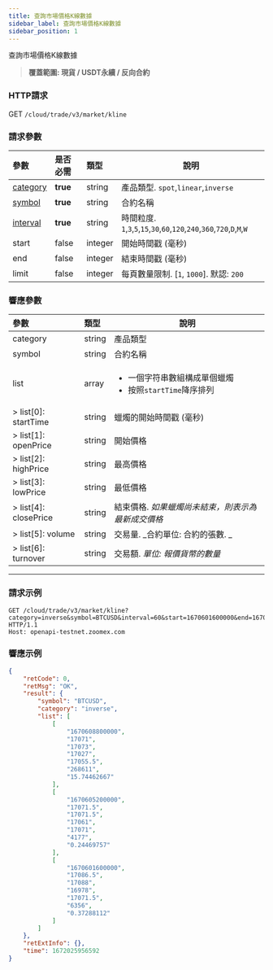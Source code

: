 ```yaml
---
title: 查詢市場價格K線數據
sidebar_label: 查詢市場價格K線數據
sidebar_position: 1
---
```


查詢市場價格K線數據
> **覆蓋範圍: 現貨 / USDT永續 / 反向合約**

### HTTP請求
GET `/cloud/trade/v3/market/kline`

### 請求參數
| 參數 | 是否必需 | 類型 | 說明|
|:----- |:-------|:-----|------|
|[category](../enum#category) |<b>true</b> |string |產品類型. `spot`,`linear`,`inverse`|
|[symbol](../enum#symbol) |<b>true</b> |string |合約名稱|
|[interval](../enum#interval) |<b>true</b> |string |時間粒度. `1`,`3`,`5`,`15`,`30`,`60`,`120`,`240`,`360`,`720`,`D`,`M`,`W`|
|start |false |integer |開始時間戳 (毫秒)|
|end |false |integer |結束時間戳 (毫秒)|
|limit |false |integer |每頁數量限制. [`1`, `1000`]. 默認: `200`|

### 響應參數
| 參數 | 類型 | 說明|
|:----- |:-----|----- |
|category |string |產品類型 |
|symbol |string |合約名稱 |
|list |array |<ul><li>一個字符串數組構成單個蠟燭</li><li>按照`startTime`降序排列</li></ul>|
|> list[0]: startTime |string |蠟燭的開始時間戳 (毫秒) |
|> list[1]: openPrice |string |開始價格 |
|> list[2]: highPrice |string |最高價格 |
|> list[3]: lowPrice |string |最低價格 |
|> list[4]: closePrice |string |結束價格. _如果蠟燭尚未結束，則表示為最新成交價格_|
|> list[5]: volume |string |交易量. _合約單位: 合約的張數. _ |
|> list[6]: turnover |string |交易額. _單位: 報價貨幣的數量_ |

---

### 請求示例

```shell
GET /cloud/trade/v3/market/kline?category=inverse&symbol=BTCUSD&interval=60&start=1670601600000&end=1670608800000 HTTP/1.1
Host: openapi-testnet.zoomex.com
```

### 響應示例

```json
{
    "retCode": 0,
    "retMsg": "OK",
    "result": {
        "symbol": "BTCUSD",
        "category": "inverse",
        "list": [
            [
                "1670608800000",
                "17071",
                "17073",
                "17027",
                "17055.5",
                "268611",
                "15.74462667"
            ],
            [
                "1670605200000",
                "17071.5",
                "17071.5",
                "17061",
                "17071",
                "4177",
                "0.24469757"
            ],
            [
                "1670601600000",
                "17086.5",
                "17088",
                "16978",
                "17071.5",
                "6356",
                "0.37288112"
            ]
        ]
    },
    "retExtInfo": {},
    "time": 1672025956592
}
```
